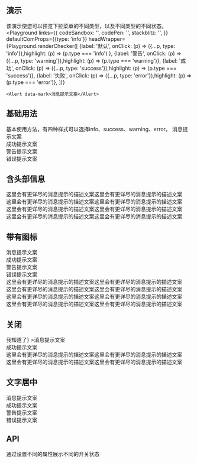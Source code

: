 
## 演示
该演示使您可以预览下拉菜单的不同类型，以及不同类型的不同状态。
<Playground
    links={{
        codeSandbox: '',
        codePen: '',
        stackblitz: '',
    }}
    defaultComProps={{type: 'info'}}
    headWrapper={Playground.renderChecker([
        {label: '默认', onClick: (p) => ({...p, type: 'info'}),highlight: (p) => (p.type === 'info') },
        {label: '警告', onClick: (p) => ({...p, type: 'warning'}),highlight: (p) => (p.type === 'warning')},
        {label: '成功', onClick: (p) => ({...p, type: 'success'}),highlight: (p) => (p.type === 'success')},
        {label: '失败', onClick: (p) => ({...p, type: 'error'}),highlight: (p) => (p.type === 'error')},
    ])}
>
    <Alert data-mark>消息提示文案</Alert>
</Playground>

## 基础用法
基本使用方法，有四种样式可以选择info、success、warning、error。
<Playground >
    <Alert>消息提示文案</Alert>
    <br/>
    <Alert type="success">成功提示文案</Alert>
    <br/>
    <Alert type="warning">警告提示文案</Alert>
    <br/>
    <Alert type="error">错误提示文案</Alert>
</Playground>

## 含头部信息
<Playground>
    <Alert title="消息提示文案">这里会有更详尽的消息提示的描述文案这里会有更详尽的消息提示的描述文案</Alert>
    <br/>
    <Alert title="成功提示文案" type='success'>这里会有更详尽的消息提示的描述文案这里会有更详尽的消息提示的描述文案</Alert>
    <br/>
    <Alert title="警告提示文案" type='warning'>这里会有更详尽的消息提示的描述文案这里会有更详尽的消息提示的描述文案</Alert>
    <br/>
    <Alert title="错误提示文案" type='error'>这里会有更详尽的消息提示的描述文案这里会有更详尽的消息提示的描述文案</Alert>
</Playground>

## 带有图标
<Playground>
    <Alert showIcon >消息提示文案</Alert>
    <br/>
    <Alert showIcon  type="success">成功提示文案</Alert>
    <br/>
    <Alert showIcon  type="warning">警告提示文案</Alert>
    <br/>
    <Alert showIcon  type="error">错误提示文案</Alert>
    <br/>
    <Alert  showIcon title="消息提示文案">这里会有更详尽的消息提示的描述文案这里会有更详尽的消息提示的描述文案</Alert>
    <br/>
    <Alert showIcon  title="成功提示文案" type='success'>这里会有更详尽的消息提示的描述文案这里会有更详尽的消息提示的描述文案</Alert>
    <br/>
    <Alert  showIcon title="警告提示文案" type='warning'>这里会有更详尽的消息提示的描述文案这里会有更详尽的消息提示的描述文案</Alert>
    <br/>
    <Alert showIcon  title="错误提示文案" type='error'>这里会有更详尽的消息提示的描述文案这里会有更详尽的消息提示的描述文案</Alert>
</Playground>

## 关闭
<Playground>
    <Alert closable action={<span style={{fontSize: '14px'}}>我知道了</span>} >消息提示文案</Alert>
    <br/>
    <Alert closable  type="success">成功提示文案</Alert>
    <br/>
    <Alert closable showIcon title="警告提示文案" type='warning'>这里会有更详尽的消息提示的描述文案这里会有更详尽的消息提示的描述文案</Alert>
    <br/>
    <Alert showIcon closable title="错误提示文案" type='error'>这里会有更详尽的消息提示的描述文案这里会有更详尽的消息提示的描述文案</Alert>
</Playground>

## 文字居中
<Playground >
    <Alert align="center">消息提示文案</Alert>
    <br/>
    <Alert type="success" align="center">成功提示文案</Alert>
    <br/>
    <Alert type="warning" align="center">警告提示文案</Alert>
    <br/>
    <Alert type="error" align="center">错误提示文案</Alert>
</Playground>

## API
通过设置不同的属性展示不同的开关状态
<Props of={Alert} />